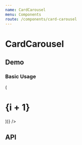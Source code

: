 ```yaml
---
name: CardCarousel
menu: Components
route: /components/card-carousel
---
```




# CardCarousel

## Demo

### Basic Usage

<Playground>
  <CardCarousel
    cards={Array.from({ length: 10 }).map((_, i) => (
      <div
        key={i}
        style={{
          width: Math.random() * 200 + 200,
          height: 350,
          color: 'white',
          backgroundColor: faker.internet.color(),
          boxShadow: '0 3px 6px rgba(0,0,0,0.16), 0 3px 6px rgba(0,0,0,0.23)',
          display: 'flex',
          alignItems: 'center',
          justifyContent: 'center',
        }}
      >
        <h1>{i + 1}</h1>
      </div>
    ))}
  />
</Playground>

## API

<Props of={CardCarousel} />
